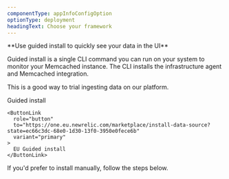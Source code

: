 ```yaml
---
componentType: appInfoConfigOption
optionType: deployment
headingText: Choose your framework
---
```


<Callout variant="tip">
  **Use guided install to quickly see your data in the UI**

  Guided install is a single CLI command you can run on your system to monitor your Memcached instance. The CLI installs the infrastructure agent and Memcached integration.

  This is a good way to trial ingesting data on our platform.

  <ButtonGroup>
    <ButtonLink
      role="button"
      to="https://one.newrelic.com/marketplace/install-data-source?state=ec66c3dc-68e0-1d30-13f0-3950e0fece6b"
      variant="primary"
    >
      Guided install
    </ButtonLink>

    <ButtonLink
      role="button"
      to="https://one.eu.newrelic.com/marketplace/install-data-source?state=ec66c3dc-68e0-1d30-13f0-3950e0fece6b"
      variant="primary"
    >
      EU Guided install
    </ButtonLink>
  </ButtonGroup>

  If you'd prefer to install manually, follow the steps below.
</Callout>
